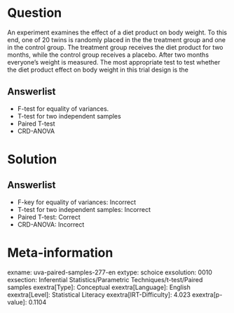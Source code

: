 Question
========

An experiment examines the effect of a diet product on body weight. To this end, one of 20 twins is randomly placed in the the treatment group and one in the control group. The treatment group receives the diet product for two months, while the control group receives a placebo. After two months everyone's weight is measured. The most appropriate test to test whether the diet product effect on body weight in this trial design is the

Answerlist
----------

* F-test for equality of variances.
* T-test for two independent samples
* Paired T-test
* CRD-ANOVA

Solution
========

Answerlist
----------

* F-key for equality of variances: Incorrect
* T-test for two independent samples: Incorrect
* Paired T-test: Correct
* CRD-ANOVA: Incorrect

Meta-information
================
exname: uva-paired-samples-277-en
extype: schoice
exsolution: 0010
exsection: Inferential Statistics/Parametric Techniques/t-test/Paired samples
exextra[Type]: Conceptual
exextra[Language]: English
exextra[Level]: Statistical Literacy
exextra[IRT-Difficulty]: 4.023
exextra[p-value]: 0.1104
